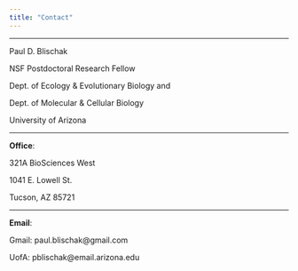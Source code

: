 ```yaml
---
title: "Contact"
---
```


----

Paul D. Blischak

NSF Postdoctoral Research Fellow

Dept. of Ecology & Evolutionary Biology and

Dept. of Molecular & Cellular Biology

University of Arizona

---

**Office**:

321A BioSciences West

1041 E. Lowell St.

Tucson, AZ 85721

---

**Email**:

Gmail: paul.blischak@gmail.com

UofA: pblischak@email.arizona.edu
